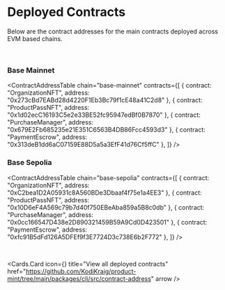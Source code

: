 
# Deployed Contracts

Below are the contract addresses for the main contracts deployed across EVM based chains.

<br />

<ChainImage chain="base-mainnet" />

### Base Mainnet

<ContractAddressTable
  chain="base-mainnet"
  contracts={[
    { contract: "OrganizationNFT", address: "0x273cBd7EABd28d4220F1Eb3Bc79f1cE48a41C2d8" },
    { contract: "ProductPassNFT", address: "0x1d02ecC16193C5e2e33BE52fc95947edBf0B7870" },
    { contract: "PurchaseManager", address: "0x679E2Fb685235e21E351C6563B4DB86Fcc4593d3" },
    { contract: "PaymentEscrow", address: "0x313deB1dd6aC07159E88D5a5a3EfF41d76Cf5ffC" },
  ]}
/>

### Base Sepolia

<ContractAddressTable
  chain="base-sepolia"
  contracts={[
    { contract: "OrganizationNFT", address: "0xC2bea1D2A05931c8A560BDe3Dbaaf4f75e1a4EE3" },
    { contract: "ProductPassNFT", address: "0x10D6eF4A569c79b7d40f750EBeAba859a5B8c0db" },
    { contract: "PurchaseManager", address: "0x0cc166547D438e2D890321459B59A9Cd0D423501" },
    { contract: "PaymentEscrow", address: "0xfc91B5dFd126A5DFEf9f3E7724D3c738E6b2F772" },
  ]}
/>

<br />

<Cards.Card
  icon={<ReceiptTextIcon />}
  title="View all deployed contracts"
  href="https://github.com/KodiKraig/product-mint/tree/main/packages/cli/src/contract-address"
  arrow
/>
